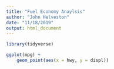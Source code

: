 ```yaml
---
title: "Fuel Economy Anaylsis"
author: "John Helveston"
date: "11/18/2019"
output: html_document
---
```

```r
library(tidyverse)
```

```r
ggplot(mpg) +
    geom_point(aes(x = hwy, y = displ))
```





